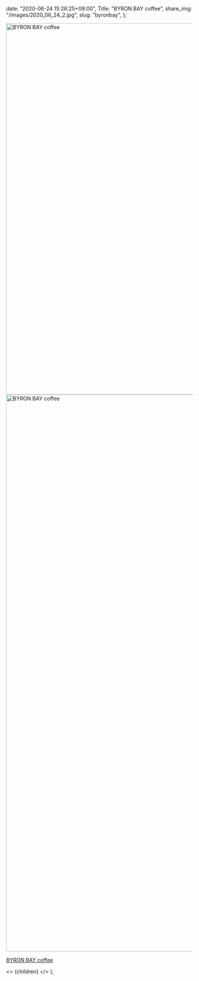 
  date: "2020-06-24 15:26:25+09:00",
  Title: "BYRON BAY coffee",
  share_img: "/images/2020_06_24_2.jpg",
  slug: "byronbay",
};

<img src="/images/2020_06_24_2.jpg" alt="BYRON BAY coffee" width="1500" height="1000" loading="lazy" />
<img src="/images/2020_06_24_1.jpg" alt="BYRON BAY coffee" width="1000" height="1500" loading="lazy" />

<a href="http://www.byronbaycoffeejapan.com/">BYRON BAY coffee</a>

  <>
    <Head>
      <title>{meta.Title} | 異郷好実</title>
    </Head>
    <PostLayout meta={meta}>{children}</PostLayout>
  </>
);
